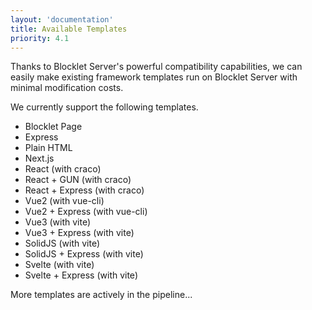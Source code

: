 ```yaml
---
layout: 'documentation'
title: Available Templates
priority: 4.1
---
```


Thanks to Blocklet Server's powerful compatibility capabilities, we can easily make existing framework templates run on Blocklet Server with minimal modification costs.

We currently support the following templates.

- Blocklet Page
- Express
- Plain HTML
- Next.js
- React (with craco)
- React + GUN (with craco)
- React + Express (with craco)
- Vue2 (with vue-cli)
- Vue2 + Express (with vue-cli)
- Vue3 (with vite)
- Vue3 + Express (with vite)
- SolidJS (with vite)
- SolidJS + Express (with vite)
- Svelte (with vite)
- Svelte + Express (with vite)

More templates are actively in the pipeline...
